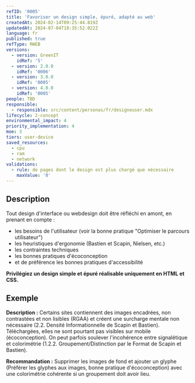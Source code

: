 ```yaml
---
refID: '0005'
title: 'Favoriser un design simple, épuré, adapté au web'
createdAt: 2024-02-14T09:25:44.819Z
updatedAt: 2024-07-04T18:35:52.022Z
language: fr
published: true
refType: RWEB
versions:
  - version: GreenIT
    idRef: '5'
  - version: 2.0.0
    idRef: '0006'
  - version: 3.0.0
    idRef: '0005'
  - version: 4.0.0
    idRef: '0005'
people: TBD
responsible:
  - responsible: src/content/personas/fr/designeuser.mdx
lifecycle: 2-concept
environmental_impact: 4
priority_implementation: 4
moe: 3
tiers: user-device
saved_resources:
  - cpu
  - ram
  - network
validations:
  - rule: de pages dont le design est plus chargé que nécessaire
    maxValue: '0'
---
```


## Description

Tout design d'interface ou webdesign doit être réfléchi en amont, en prenant en compte :

* les besoins de l'utilisateur (voir la bonne pratique "Optimiser le parcours utilisateur")
* les heuristiques d'ergonomie (Bastien et Scapin, Nielsen, etc.)
* les contraintes techniques
* les bonnes pratiques d'écoconception
* et de préférence les bonnes pratiques d'accessibilité

**Privilégiez un design simple et épuré réalisable uniquement en HTML et CSS.**

## Exemple

**Description :** Certains sites contiennent des images encadrées, non contrastées et non lisibles (RGAA) et créent une surcharge mentale non nécessaire (2.2. Densité Informationnelle de Scapin et Bastien). Téléchargées, elles ne sont pourtant pas visibles sur mobile (écoconception). On peut parfois soulever l'incohérence entre signalétique et colorimétrie (1.2.2. Groupement/Distinction par le Format de Scapin et Bastien).

**Recommandation :** Supprimer les images de fond et ajouter un glyphe (Préférer les glyphes aux images, bonne pratique d'écoconception) avec une colorimétrie cohérente si un groupement doit avoir lieu.
